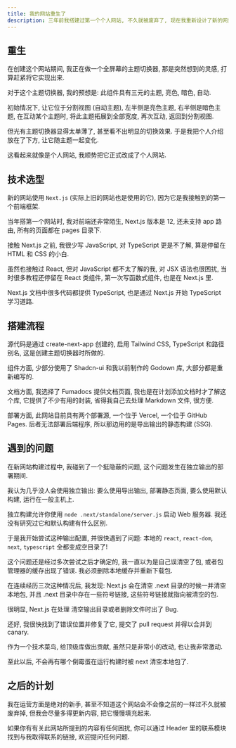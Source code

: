 ```yaml
---
title: 我的网站重生了
description: 三年前我搭建过第一个个人网站, 不久就被废弃了, 现在我重新设计了新的网站
---
```


## 重生

在创建这个网站期间, 我正在做一个全屏幕的主题切换器, 那是突然想到的灵感, 打算赶紧将它实现出来.

对于这个主题切换器, 我的预想是: 此组件具有三元的主题, 亮色, 暗色, 自动.

初始情况下, 让它位于分割视图 (自动主题), 左半侧是亮色主题, 右半侧是暗色主题, 在互动某个主题时, 将此主题拓展到全部宽度, 再次互动, 返回到分割视图.

但光有主题切换器显得太单薄了, 甚至看不出明显的切换效果. 于是我把个人介绍放在了下方, 让它随主题一起变化.

这看起来就像是个人网站, 我顺势把它正式改成了个人网站.

## 技术选型

新的网站使用 `Next.js` (实际上旧的网站也是使用的它), 因为它是我接触到的第一个前端框架.

当年搭第一个网站时, 我对前端还非常陌生, Next.js 版本是 12, 还未支持 app 路由, 所有的页面都在 pages 目录下.

接触 Next.js 之前, 我很少写 JavaScript, 对 TypeScript 更是不了解, 算是停留在 HTML 和 CSS 的小白.

虽然也接触过 React, 但对 JavaScript 都不太了解的我, 对 JSX 语法也很困扰, 当时很多教程还停留在 React 类组件, 第一次写函数式组件, 也是在 Next.js 里.

Next.js 文档中很多代码都提供 TypeScript, 也是通过 Next.js 开始 TypeScript 学习道路.

## 搭建流程

源代码是通过 create-next-app 创建的, 启用 Tailwind CSS, TypeScript 和路径别名, 这是创建主题切换器时所做的.

组件方面, 少部分使用了 Shadcn-ui 和我以前制作的 Godown 库, 大部分都是重新编写的.

文档方面, 我选择了 Fumadocs 提供文档页面, 我也是在计划添加文档时才了解这个库, 它提供了不少有用的封装, 省得我自己去处理 Markdown 文件, 很方便.

部署方面, 此网站目前具有两个部署源, 一个位于 Vercel, 一个位于 GitHub Pages. 后者无法部署后端程序, 所以那边用的是导出输出的静态构建 (SSG).

## 遇到的问题

在新网站构建过程中, 我碰到了一个挺隐蔽的问题, 这个问题发生在独立输出的部署期间.

我认为几乎没人会使用独立输出: 要么使用导出输出, 部署静态页面, 要么使用默认构建, 运行在一般主机上.

独立构建允许你使用 `node .next/standalone/server.js` 启动 Web 服务器. 我还没有研究过它和默认构建有什么区别.

于是我开始尝试这种输出配置, 并很快遇到了问题: 本地的 `react`, `react-dom`, `next`, `typescript` 全都变成空目录了!

这个问题还是经过多次尝试之后才确定的, 我一直以为是自己误清空了包, 或者包管理器的缓存出现了错误. 我必须删除本地缓存并重新下载包.

在连续经历三次这种情况后, 我发现: Next.js 会在清空 .next 目录的时候一并清空本地包, 并且 .next 目录中存在一些符号链接, 这些符号链接就指向被清空的包.

很明显, Next.js 在处理 清空输出目录或者删除文件时出了 Bug.

还好, 我很快找到了错误位置并修复了它, 提交了 pull request 并得以合并到 canary.

作为一个技术菜鸟, 给顶级库做出贡献, 虽然只是非常小的改动, 也让我非常激动.

至此以后, 不会再有哪个倒霉蛋在运行构建时被 next 清空本地包了.

## 之后的计划

我在运营方面是绝对的新手, 甚至不知道这个网站会不会像之前的一样过不久就被废弃掉, 但我会尽量多得更新内容, 把它慢慢填充起来.

如果你有有关此网站所提到的内容有任何困扰, 你可以通过 Header 里的联系模块找到与我取得联系的链接, 欢迎提问任何问题.
